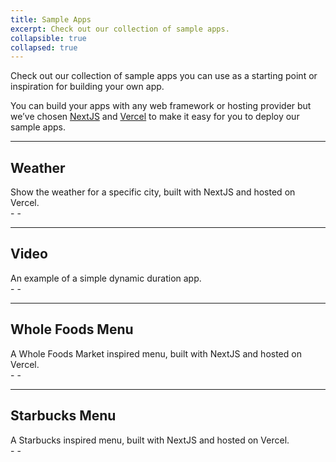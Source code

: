 ```yaml
---
title: Sample Apps
excerpt: Check out our collection of sample apps.
collapsible: true
collapsed: true
---
```


Check out our collection of sample apps you can use as a starting point or inspiration for building your own app.

You can build your apps with any web framework or hosting provider but we’ve chosen [NextJS](https://nextjs.org/) and [Vercel](https://vercel.com) to make it easy for you to deploy our sample apps.

---

## Weather

<div className="-mt-4 grid gap-6 md:grid-cols-2">
  <div>
    Show the weather for a specific city, built with NextJS and hosted on
    Vercel.
  </div>
  <div>
    - <ChevronLink url="/docs/get-started/sample-apps/weather" label="Deploy your own" />
    - <ChevronLink url="https://simple-weather-app.displai.ai/?location=New%20York" label="Preview" />
  </div>
</div>

---

## Video

<div className="-mt-4 grid gap-6 md:grid-cols-2">
  <div>
    An example of a simple dynamic duration app.
  </div>
  <div>
    - <ChevronLink url="/docs/get-started/sample-apps/video" label="Deploy your own" />
    - <ChevronLink url="https://video-sample-displai-app.netlify.app" label="Preview" />
  </div>
</div>

---

## Whole Foods Menu

<div className="-mt-4 grid gap-6 md:grid-cols-2">
  <div>
    A Whole Foods Market inspired menu, built with NextJS and hosted on Vercel.
  </div>
  <div>
    - <ChevronLink url="/docs/get-started/sample-apps/whole-foods-menu" label="Deploy your own" />
    - <ChevronLink url="https://wholefoods-menu-app.displai.ai.vercel.app/menu-boards/juices?menu=5ffd5ad4-d853-48cd-a19b-421490314676" label="Preview" />
  </div>
</div>

---

## Starbucks Menu

<div className="-mt-4 grid gap-6 md:grid-cols-2">
  <div>
    A Starbucks inspired menu, built with NextJS and hosted on Vercel.
  </div>
  <div>
    - <ChevronLink url="/docs/get-started/sample-apps/starbucks-menu" label="Deploy your own" />
    - <ChevronLink url="https://starbucks-menu-app.vercel.app/?menu=3404a063-2bbe-4473-bb1b-cac3c7e1d14e" label="Preview" />
  </div>
</div>

